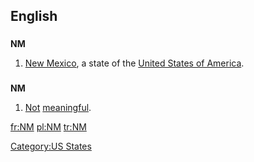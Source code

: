 {{see|nm}}
==English==

==={{abbreviation}}===
'''NM'''

# [[New Mexico]], a state of the [[United States of America]].

==={{initialism}}===
'''NM'''

# [[not|Not]] [[meaningful]].

[[Category:US States]]

[[fr:NM]]
[[pl:NM]]
[[tr:NM]]